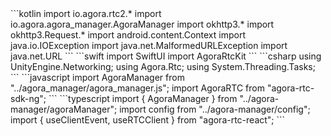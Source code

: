 <PlatformWrapper platform="android">
    ```kotlin
    import io.agora.rtc2.*
    import io.agora.agora_manager.AgoraManager
    import okhttp3.*
    import okhttp3.Request.*
    import android.content.Context
    import java.io.IOException
    import java.net.MalformedURLException
    import java.net.URL
    ```
</PlatformWrapper>
<PlatformWrapper platform="macos, ios">
    ```swift
    import SwiftUI
    import AgoraRtcKit
    ```
</PlatformWrapper>
<PlatformWrapper platform="unity">
    ```csharp
    using UnityEngine.Networking;
    using Agora.Rtc;
    using System.Threading.Tasks;
    ```
</PlatformWrapper>
<PlatformWrapper platform="web">
    ```javascript
    import AgoraManager from "../agora_manager/agora_manager.js";
    import AgoraRTC from "agora-rtc-sdk-ng";
    ```
</PlatformWrapper>
<PlatformWrapper platform="react-js">
    ```typescript
    import { AgoraManager } from "../agora-manager/agoraManager";
    import config from "../agora-manager/config";
    import { useClientEvent, useRTCClient } from "agora-rtc-react";
    ```
</PlatformWrapper>
